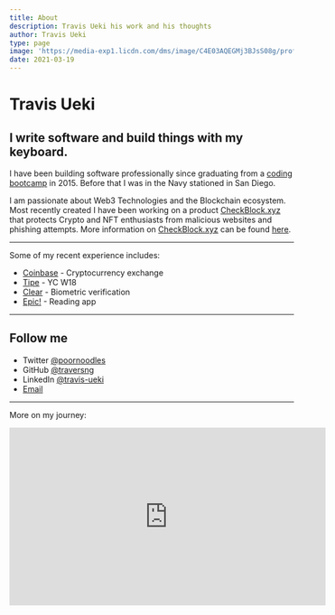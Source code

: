 ```yaml
---
title: About
description: Travis Ueki his work and his thoughts
author: Travis Ueki
type: page
image: 'https://media-exp1.licdn.com/dms/image/C4E03AQEGMj3BJsS08g/profile-displayphoto-shrink_400_400/0/1613667363087?e=1661990400&v=beta&t=-F2ScmBtPVvsOwvKxEAo5SZeBhL9VEsCaKePd7-asKs'
date: 2021-03-19
---
```


# Travis Ueki

## I write software and build things with my keyboard.

I have been building software professionally since graduating from a [coding bootcamp](https://learningfuze.com) in 2015. Before that I was in the Navy stationed in San Diego.

I am passionate about Web3 Technologies and the Blockchain ecosystem. Most recently created I have been working on a product [CheckBlock.xyz](https://checkblock.xyz)
that protects Crypto and NFT enthusiasts from malicious websites and phishing attempts.
More information on [CheckBlock.xyz](https://checkblock.xyz) can be found [here](https://docs.checkblock.xyz).

---

Some of my recent experience includes:

- [Coinbase](https://www.coinbase.com) - Cryptocurrency exchange
- [Tipe](https://www.tipe.io) - YC W18
- [Clear](https://www.clearme.com) - Biometric verification
- [Epic!](https://www.getepic.com) - Reading app

---

## Follow me

- Twitter [@poornoodles](https://twitter.com/poornoodles)
- GitHub [@traversng](https://github.com/traversng)
- LinkedIn [@travis-ueki](https://www.linkedin.com/in/travis-ueki)
- [Email](mailto:travis@ueki.dev?subject=Whatup%20Trav)

---

More on my journey:

<iframe
  className="video"
  width="560"
  height="315"
  src="https://www.youtube.com/embed/Z7nwtAMZV8s"
  title="YouTube video player"
  frameBorder="0"
  allow="accelerometer; autoplay; clipboard-write; encrypted-media; gyroscope; picture-in-picture"
  allowFullScreen
></iframe>
